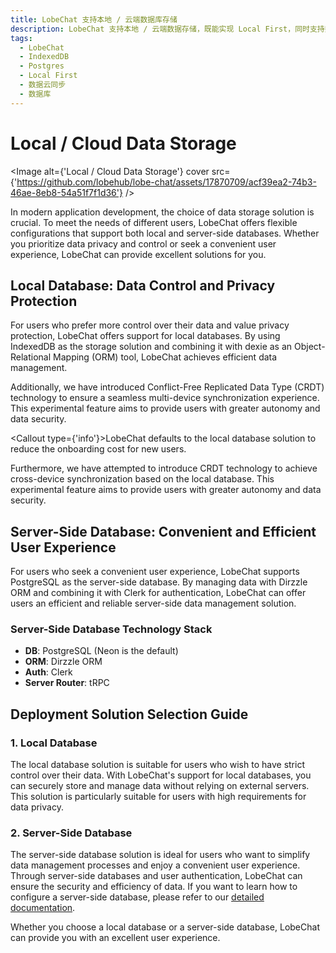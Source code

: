 ```yaml
---
title: LobeChat 支持本地 / 云端数据库存储
description: LobeChat 支持本地 / 云端数据存储，既能实现 Local First，同时支持数据云同步。
tags:
  - LobeChat
  - IndexedDB
  - Postgres
  - Local First
  - 数据云同步
  - 数据库
---
```

# Local / Cloud Data Storage

<Image
alt={'Local / Cloud Data Storage'}
cover
src={'https://github.com/lobehub/lobe-chat/assets/17870709/acf39ea2-74b3-46ae-8eb8-54a51f7f1d36'}
/>

In modern application development, the choice of data storage solution is crucial. To meet the needs of different users, LobeChat offers flexible configurations that support both local and server-side databases. Whether you prioritize data privacy and control or seek a convenient user experience, LobeChat can provide excellent solutions for you.

## Local Database: Data Control and Privacy Protection

For users who prefer more control over their data and value privacy protection, LobeChat offers support for local databases. By using IndexedDB as the storage solution and combining it with dexie as an Object-Relational Mapping (ORM) tool, LobeChat achieves efficient data management.

Additionally, we have introduced Conflict-Free Replicated Data Type (CRDT) technology to ensure a seamless multi-device synchronization experience. This experimental feature aims to provide users with greater autonomy and data security.

<Callout type={'info'}>LobeChat defaults to the local database solution to reduce the onboarding cost for new users.</Callout>

Furthermore, we have attempted to introduce CRDT technology to achieve cross-device synchronization based on the local database. This experimental feature aims to provide users with greater autonomy and data security.

## Server-Side Database: Convenient and Efficient User Experience

For users who seek a convenient user experience, LobeChat supports PostgreSQL as the server-side database. By managing data with Dirzzle ORM and combining it with Clerk for authentication, LobeChat can offer users an efficient and reliable server-side data management solution.

### Server-Side Database Technology Stack

- **DB**: PostgreSQL (Neon is the default)
- **ORM**: Dirzzle ORM
- **Auth**: Clerk
- **Server Router**: tRPC

## Deployment Solution Selection Guide

### 1. Local Database

The local database solution is suitable for users who wish to have strict control over their data. With LobeChat's support for local databases, you can securely store and manage data without relying on external servers. This solution is particularly suitable for users with high requirements for data privacy.

### 2. Server-Side Database

The server-side database solution is ideal for users who want to simplify data management processes and enjoy a convenient user experience. Through server-side databases and user authentication, LobeChat can ensure the security and efficiency of data. If you want to learn how to configure a server-side database, please refer to our [detailed documentation](/docs/self-hosting/advanced/server-database).

Whether you choose a local database or a server-side database, LobeChat can provide you with an excellent user experience.

